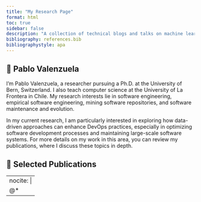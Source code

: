 ```yaml
---
title: "My Research Page"
format: html
toc: true
sidebar: false
description: "A collection of technical blogs and talks on machine learning and data science."
bibliography: references.bib
bibliographystyle: apa
---
```


## 💼 Pablo Valenzuela

I'm Pablo Valenzuela, a researcher pursuing a Ph.D. at the University of Bern, Switzerland. I also teach computer science at the University of La Frontera in Chile. My research interests lie in software engineering, empirical software engineering, mining software repositories, and software maintenance and evolution.

In my current research, I am particularly interested in exploring how data-driven approaches can enhance DevOps practices, especially in optimizing software development processes and maintaining large-scale software systems. For more details on my work in this area, you can review my publications, where I discuss these topics in depth.


## 💼 Selected Publications

---
nocite: |
  @*
---